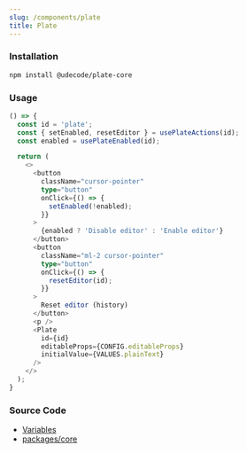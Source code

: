 ```yaml
---
slug: /components/plate
title: Plate
---
```


### Installation

```bash npm2yarn
npm install @udecode/plate-core
```

### Usage

```ts live
() => {
  const id = 'plate';
  const { setEnabled, resetEditor } = usePlateActions(id);
  const enabled = usePlateEnabled(id);

  return (
    <>
      <button
        className="cursor-pointer"
        type="button"
        onClick={() => {
          setEnabled(!enabled);
        }}
      >
        {enabled ? 'Disable editor' : 'Enable editor'}
      </button>
      <button
        className="ml-2 cursor-pointer"
        type="button"
        onClick={() => {
          resetEditor(id);
        }}
      >
        Reset editor (history)
      </button>
      <p />
      <Plate
        id={id}
        editableProps={CONFIG.editableProps}
        initialValue={VALUES.plainText}
      />
    </>
  );
}
```

### Source Code

- [Variables](https://github.com/udecode/plate/blob/main/docs/src/live/live.tsx)
- [packages/core](https://github.com/udecode/plate/tree/main/packages/core/src)
